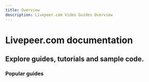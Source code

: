 ```yaml
---
title: Overview
description: Livepeer.com Video Guides Overview
---
```


# Livepeer.com documentation

## Explore guides, tutorials and sample code. 

<DocsGrid cols={2}>
  <DocsPost
    title="Start Live Streaming (no code required)"
    description="Quickly get started with Livepeer.com"
    href="/docs/video-guides/start-live-streaming/tutorial"
    image="/img/docs/thumbnail.png"
  />
  <DocsPost
    title="Supported Codecs and Workflows"
    description="Review the workflows Livepeer.com supports"
    href="/docs/video-guides/start-live-streaming/support-matrix"
    image="/img/docs/thumbnail2.png"
  />
</DocsGrid>

### Popular guides

<DocsGrid cols={3}>
    <NavigationCard href='/docs/video-guides/start-live-streaming/debug-live-stream-issues' title='Debug live stream issues'/>
    <NavigationCard href=/docs/guides/using-livepeer-com-in-your-app' title='Using livepeer.com in your app' />
    <NavigationCard href='/docs/guides/example-app' title='Clone an example application' />
</DocsGrid>

<DocsGrid cols={3}>
    <NavigationCard href='/docs/video-guides/start-live-streaming/broadcasting' title='Configure broadcast software' />
    <NavigationCard href='/docs/video-guides/start-live-streaming/playback' title='Playback a live stream' />
    <NavigationCard href='/docs/video-guides/start-live-streaming/record' title='Record a live stream session' />
</DocsGrid>